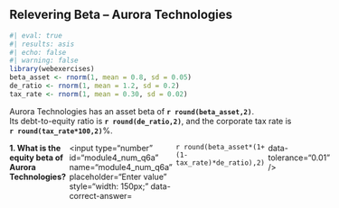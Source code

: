 ## Relevering Beta – Aurora Technologies

```r
#| eval: true
#| results: asis
#| echo: false
#| warning: false
library(webexercises)
beta_asset <- rnorm(1, mean = 0.8, sd = 0.05)
de_ratio <- rnorm(1, mean = 1.2, sd = 0.2)
tax_rate <- rnorm(1, mean = 0.30, sd = 0.02)
```

Aurora Technologies has an asset beta of **`r round(beta_asset,2)`**.  
Its debt-to-equity ratio is **`r round(de_ratio,2)`**, and the corporate tax rate is **`r round(tax_rate*100,2)`**%.  

::: {.question-block}
<form onsubmit="event.preventDefault();" style="display: flex; flex-direction: row; gap: 6px;">
  <label for="module4_num_q6a"><strong>1. What is the equity beta of Aurora Technologies?</strong></label>
  <input type="number" id="module4_num_q6a" name="module4_num_q6a" placeholder="Enter value" style="width: 150px;"
         data-correct-answer=`r round(beta_asset*(1+(1-tax_rate)*de_ratio),2)` data-tolerance="0.01" />
</form>

<div id="feedback-module4_num_q6a" class="feedback" style="display:none;">
✅ Equity Beta = β<sub>A</sub> × [1 + (1 – tax) × D/E] = **`r round(beta_asset*(1+(1-tax_rate)*de_ratio),2)`**.  
This accounts for financial leverage amplifying the risk borne by equity holders.
</div>
:::
